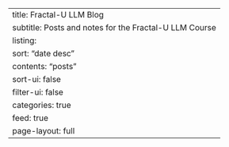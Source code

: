 ---
title: Fractal-U LLM Blog
subtitle: Posts and notes for the Fractal-U LLM Course
listing:
  sort: "date desc"
  contents: "posts"
  sort-ui: false
  filter-ui: false
  categories: true
  feed: true
page-layout: full
---